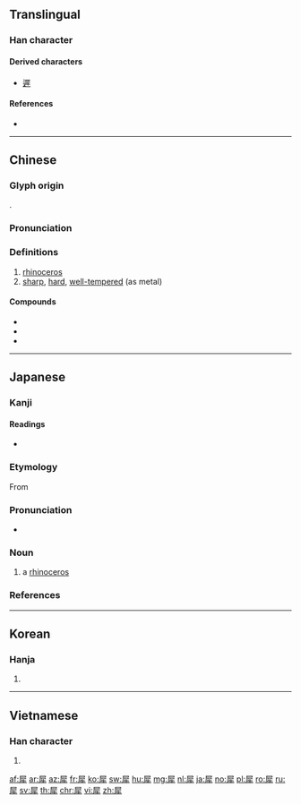 {{character info/new}}
==Translingual==

===Han character===
{{Han char|rn=93|rad=牛|as=08|sn=12|four=77251|canj=SEHQ,SYYQ}}

====Derived characters====
* [[遲]]

====References====
* {{Han ref|kx=0701.140|dkj=20045|dj=1114.230|hdz=31815.010|uh=7280|ud=29312|bh=B552|bd=46418}}

----

==Chinese==
{{zh-forms}}

===Glyph origin===
{{Han etym}}
{{Han compound|尾|牛|c1=p|c2=s|t2=ox|ls=psc}}.

===Pronunciation===
{{zh-pron
|m=xī
|c=sai1
|mn=se/sai
|mn_note=se - literary; sai - vernacular
|mc=y
|oc=y
|ma=
|cat=n,a
}}

===Definitions===
{{zh-hanzi}}

# [[rhinoceros]]
# [[sharp]], [[hard]], [[well-tempered]] (as metal)

====Compounds====
* {{zh-l|犀牛}}
* {{zh-l|犀利}}
* {{zh-l|木犀}}

----

==Japanese==

===Kanji===
{{ja-kanji|grade=|rs=牛08}}

====Readings====
* {{ja-readings|goon=[[さい]] (sai)|kanon=[[せい]] (sei)|kun=[[かたい]] (katai), [[するどい]] (surudoi)}}

===Etymology===
{{wp|lang=ja|サイ}}
{{ja-kanjitab|さい|yomi=o}}
From {{der|ja|ltc|tr=sej|犀|sort=さい}}

===Pronunciation===
{{ja-pron|さい|acc=a|acc_ref=NHK|y=go}}
* {{hmp|lang=ja|sort=さい|妻|采|賽|骰子|豺|細|斎|債|際|載|差異|差違}}

===Noun===
{{ja-noun|さい|サイ}}

# a [[rhinoceros]]

===References===
<references/>

{{C|ja|Odd-toed ungulates|sort=さい}}

----

==Korean==

===Hanja===
{{ko-hanja|hangeul=서|eumhun=|rv=seo|mr=sŏ|y=se}}

# {{defn|lang=ko|sort=牛08}}

----

==Vietnamese==

===Han character===
{{vi-hantu|[[tê]], [[tây]]|rs=牛08}}

# {{defn|lang=vi|sort=牛08}}

[[af:犀]]
[[ar:犀]]
[[az:犀]]
[[fr:犀]]
[[ko:犀]]
[[sw:犀]]
[[hu:犀]]
[[mg:犀]]
[[nl:犀]]
[[ja:犀]]
[[no:犀]]
[[pl:犀]]
[[ro:犀]]
[[ru:犀]]
[[sv:犀]]
[[th:犀]]
[[chr:犀]]
[[vi:犀]]
[[zh:犀]]